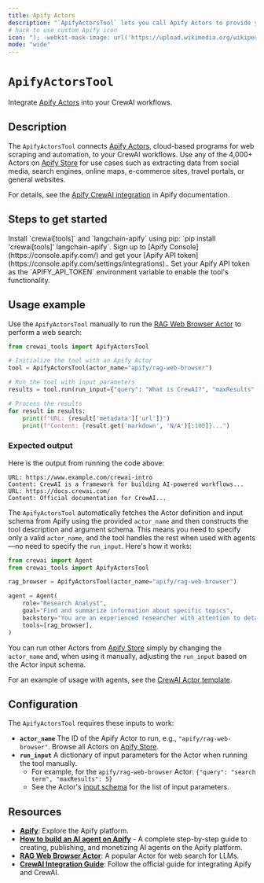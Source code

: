 ```yaml
---
title: Apify Actors
description: "`ApifyActorsTool` lets you call Apify Actors to provide your CrewAI workflows with web scraping, crawling, data extraction, and web automation capabilities."
# hack to use custom Apify icon
icon: "); -webkit-mask-image: url('https://upload.wikimedia.org/wikipedia/commons/a/ae/Apify.svg');/*"
mode: "wide"
---
```


# `ApifyActorsTool`

Integrate [Apify Actors](https://apify.com/actors) into your CrewAI workflows.

## Description

The `ApifyActorsTool` connects [Apify Actors](https://apify.com/actors), cloud-based programs for web scraping and automation, to your CrewAI workflows.
Use any of the 4,000+ Actors on [Apify Store](https://apify.com/store) for use cases such as extracting data from social media, search engines, online maps, e-commerce sites, travel portals, or general websites.

For details, see the [Apify CrewAI integration](https://docs.apify.com/platform/integrations/crewai) in Apify documentation.

## Steps to get started

<Steps>
    <Step title="Install dependencies">
        Install `crewai[tools]` and `langchain-apify` using pip: `pip install 'crewai[tools]' langchain-apify`.
    </Step>
    <Step title="Obtain an Apify API token">
        Sign up to [Apify Console](https://console.apify.com/) and get your [Apify API token](https://console.apify.com/settings/integrations)..
    </Step>
    <Step title="Configure environment">
        Set your Apify API token as the `APIFY_API_TOKEN` environment variable to enable the tool's functionality.
    </Step>
</Steps>

## Usage example

Use the `ApifyActorsTool` manually to run the [RAG Web Browser Actor](https://apify.com/apify/rag-web-browser) to perform a web search:

```python
from crewai_tools import ApifyActorsTool

# Initialize the tool with an Apify Actor
tool = ApifyActorsTool(actor_name="apify/rag-web-browser")

# Run the tool with input parameters
results = tool.run(run_input={"query": "What is CrewAI?", "maxResults": 5})

# Process the results
for result in results:
    print(f"URL: {result['metadata']['url']}")
    print(f"Content: {result.get('markdown', 'N/A')[:100]}...")
```

### Expected output

Here is the output from running the code above:

```text
URL: https://www.example.com/crewai-intro
Content: CrewAI is a framework for building AI-powered workflows...
URL: https://docs.crewai.com/
Content: Official documentation for CrewAI...
```

The `ApifyActorsTool` automatically fetches the Actor definition and input schema from Apify using the provided `actor_name` and then constructs the tool description and argument schema. This means you need to specify only a valid `actor_name`, and the tool handles the rest when used with agents—no need to specify the `run_input`. Here's how it works:

```python
from crewai import Agent
from crewai_tools import ApifyActorsTool

rag_browser = ApifyActorsTool(actor_name="apify/rag-web-browser")

agent = Agent(
    role="Research Analyst",
    goal="Find and summarize information about specific topics",
    backstory="You are an experienced researcher with attention to detail",
    tools=[rag_browser],
)
```

You can run other Actors from [Apify Store](https://apify.com/store) simply by changing the `actor_name` and, when using it manually, adjusting the `run_input` based on the Actor input schema.

For an example of usage with agents, see the [CrewAI Actor template](https://apify.com/templates/python-crewai).

## Configuration

The `ApifyActorsTool` requires these inputs to work:

- **`actor_name`**
  The ID of the Apify Actor to run, e.g., `"apify/rag-web-browser"`. Browse all Actors on [Apify Store](https://apify.com/store).
- **`run_input`**
  A dictionary of input parameters for the Actor when running the tool manually.
  - For example, for the `apify/rag-web-browser` Actor: `{"query": "search term", "maxResults": 5}`
  - See the Actor's [input schema](https://apify.com/apify/rag-web-browser/input-schema) for the list of input parameters.

## Resources

- **[Apify](https://apify.com/)**: Explore the Apify platform.
- **[How to build an AI agent on Apify](https://blog.apify.com/how-to-build-an-ai-agent/)** - A complete step-by-step guide to creating, publishing, and monetizing AI agents on the Apify platform.
- **[RAG Web Browser Actor](https://apify.com/apify/rag-web-browser)**: A popular Actor for web search for LLMs.
- **[CrewAI Integration Guide](https://docs.apify.com/platform/integrations/crewai)**: Follow the official guide for integrating Apify and CrewAI.
